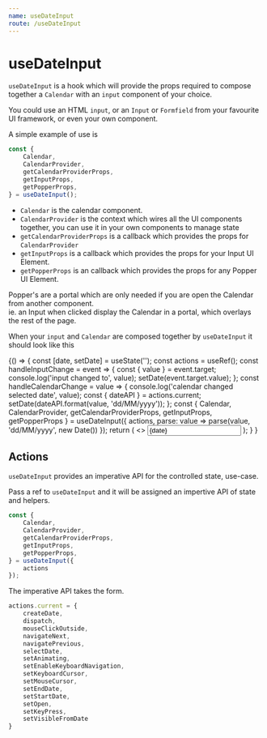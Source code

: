 ```yaml
---
name: useDateInput
route: /useDateInput
---
```


# useDateInput

`useDateInput` is a hook which will provide the props required to compose together a `Calendar`
with an `input` component of your choice.

You could  use an HTML `input`, or an `Input` or `Formfield` from your favourite UI framework, or even your own component.

A simple example of use is

```javascript
const {
    Calendar,
    CalendarProvider,
    getCalendarProviderProps,
    getInputProps,
    getPopperProps,
} = useDateInput();
```  

- `Calendar` is the calendar component.
- `CalendarProvider` is the context which wires all the UI components together, you can use it in your own components
to manage state
-  `getCalendarProviderProps` is a callback which provides the props for `CalendarProvider`
-  `getInputProps` is a callback which provides the props for your Input UI Element.
-  `getPopperProps` is an callback which provides the props for any Popper UI Element.  

Popper's are a portal which are only needed if you are open the Calendar from another component.   
ie. an Input when clicked display the Calendar in a portal, which overlays the rest of the page.  

When your `input` and `Calendar` are composed together by `useDateInput` it should look like this

<Playground >
  {() => {
    const [date, setDate] = useState('');
    const actions = useRef();
    const handleInputChange = event => {
        const { value } = event.target;
        console.log('input changed to', value);
        setDate(event.target.value);
    };
    const handleCalendarChange = value => {
        console.log('calendar changed selected date', value);
        const { dateAPI } = actions.current;
        setDate(dateAPI.format(value, 'dd/MM/yyyy'));
    };
    const {
        Calendar,
        CalendarProvider,
        getCalendarProviderProps,
        getInputProps,
        getPopperProps
    } = useDateInput({
        actions,
        parse: value => parse(value, 'dd/MM/yyyy', new Date())
    });
    return (
        <>
            <input {...getInputProps({ onChange: handleInputChange })} value={date} />
            <CalendarProvider
                {...getCalendarProviderProps({
                    adapter: dateAdapter,
                    onCalendarChange: handleCalendarChange
                })}
            >
                <Popper {...getPopperProps()}>
                    <Calendar />
                </Popper>
            </CalendarProvider>
        </>
    );
    }
}
</Playground>

## Actions 

`useDateInput` provides an imperative API for the controlled state, use-case.

Pass a ref to `useDateInput` and it will be assigned an impertive API of state and helpers.

```javascript
const {
    Calendar,
    CalendarProvider,
    getCalendarProviderProps,
    getInputProps,
    getPopperProps,
} = useDateInput({
    actions
});
```

The imperative API takes the form.

```javascript
actions.current = {
    createDate, 
    dispatch,
    mouseClickOutside,
    navigateNext,
    navigatePrevious,
    selectDate,
    setAnimating,
    setEnableKeyboardNavigation,
    setKeyboardCursor,
    setMouseCursor,
    setEndDate,
    setStartDate,
    setOpen,
    setKeyPress,
    setVisibleFromDate
}
```
